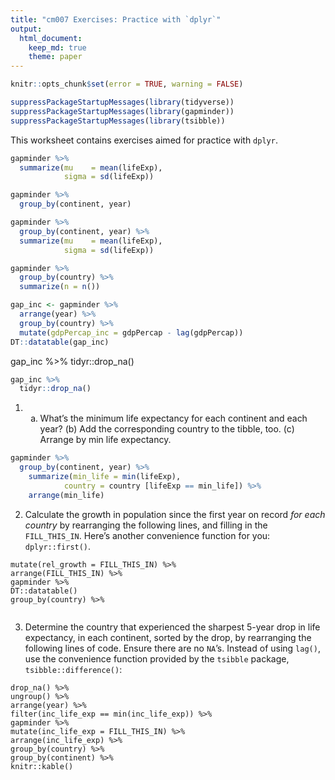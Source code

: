 ```yaml
---
title: "cm007 Exercises: Practice with `dplyr`"
output: 
  html_document:
    keep_md: true
    theme: paper
---
```


<!---The following chunk allows errors when knitting--->

```r
knitr::opts_chunk$set(error = TRUE, warning = FALSE)
```

```r
suppressPackageStartupMessages(library(tidyverse))
suppressPackageStartupMessages(library(gapminder))
suppressPackageStartupMessages(library(tsibble))
```


This worksheet contains exercises aimed for practice with `dplyr`. 
```r
gapminder %>% 
  summarize(mu    = mean(lifeExp),
            sigma = sd(lifeExp))
```


```r
gapminder %>% 
  group_by(continent, year)
```

```r
gapminder %>% 
  group_by(continent, year) %>% 
  summarize(mu    = mean(lifeExp),
            sigma = sd(lifeExp))
```

```r
gapminder %>% 
  group_by(country) %>% 
  summarize(n = n())
```


```r
gap_inc <- gapminder %>% 
  arrange(year) %>% 
  group_by(country) %>%
  mutate(gdpPercap_inc = gdpPercap - lag(gdpPercap))
DT::datatable(gap_inc)
```

gap_inc %>% 
  tidyr::drop_na()
```r
gap_inc %>% 
  tidyr::drop_na()
```

1. (a) What's the minimum life expectancy for each continent and each year? (b) Add the corresponding country to the tibble, too. (c) Arrange by min life expectancy.

```r
gapminder %>% 
  group_by(continent, year) %>% 
    summarize(min_life = min(lifeExp),
            country = country [lifeExp == min_life]) %>%
    arrange(min_life)

```

2. Calculate the growth in population since the first year on record _for each country_ by rearranging the following lines, and filling in the `FILL_THIS_IN`. Here's another convenience function for you: `dplyr::first()`. 

```
mutate(rel_growth = FILL_THIS_IN) %>% 
arrange(FILL_THIS_IN) %>% 
gapminder %>% 
DT::datatable()
group_by(country) %>% 
```

```r

```


3. Determine the country that experienced the sharpest 5-year drop in life expectancy, in each continent, sorted by the drop, by rearranging the following lines of code. Ensure there are no `NA`'s. Instead of using `lag()`, use the convenience function provided by the `tsibble` package, `tsibble::difference()`:

```
drop_na() %>% 
ungroup() %>% 
arrange(year) %>% 
filter(inc_life_exp == min(inc_life_exp)) %>% 
gapminder %>% 
mutate(inc_life_exp = FILL_THIS_IN) %>% 
arrange(inc_life_exp) %>% 
group_by(country) %>% 
group_by(continent) %>% 
knitr::kable()
```

```r

```


